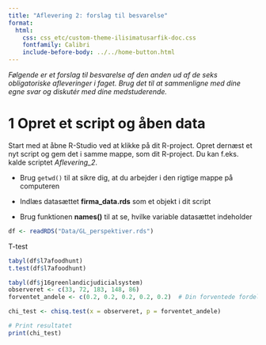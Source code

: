 ```yaml
---
title: "Aflevering 2: forslag til besvarelse"
format:
  html:
    css: css_etc/custom-theme-ilisimatusarfik-doc.css
    fontfamily: Calibri
    include-before-body: ../../home-button.html
---
```


*Følgende er et forslag til besvarelse af den anden ud af de seks obligatoriske afleveringer i faget.* *Brug det til at sammenligne med dine egne svar og diskutér med dine medstuderende.*

# 1 Opret et script og åben data

Start med at åbne R-Studio ved at klikke på dit R-project. Opret dernæst et nyt script og gem det i samme mappe, som dit R-project. Du kan f.eks. kalde scriptet *Aflevering_2*.

-   Brug `getwd()` til at sikre dig, at du arbejder i den rigtige mappe på computeren

-   Indlæs datasættet **firma_data.rds** som et objekt i dit script

-   Brug funktionen **names()** til at se, hvilke variable datasættet indeholder

```r
df <- readRDS("Data/GL_perspektiver.rds")
```

T-test

```r

tabyl(df$l7afoodhunt)
t.test(df$l7afoodhunt)
```

```r

tabyl(df$j16greenlandicjudicialsystem)
observeret <- c(33, 72, 183, 148, 86)
forventet_andele <- c(0.2, 0.2, 0.2, 0.2, 0.2)  # Din forventede fordeling

chi_test <- chisq.test(x = observeret, p = forventet_andele)

# Print resultatet
print(chi_test)
```
